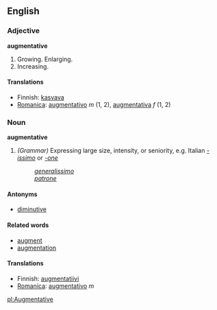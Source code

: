 ==English==
===Adjective===
'''augmentative'''

#Growing. Enlarging.
#Increasing.

====Translations====
*Finnish: [[kasvava]]
*[[Romanica]]: [[augmentativo]] ''m'' (1, 2), [[augmentativa]] ''f'' (1, 2)

===Noun===
'''augmentative'''
#''(Grammar)'' Expressing large size, intensity, or seniority, e.g. Italian ''[[-issimo]]'' or ''[[-one]]''
#: ''[[generalissimo]]''
#: ''[[patrone]]''

====Antonyms====
*[[diminutive]]

====Related words====
*[[augment]]
*[[augmentation]]

====Translations====
*Finnish: [[augmentatiivi]]
*[[Romanica]]: [[augmentativo]] ''m''

[[pl:Augmentative]]